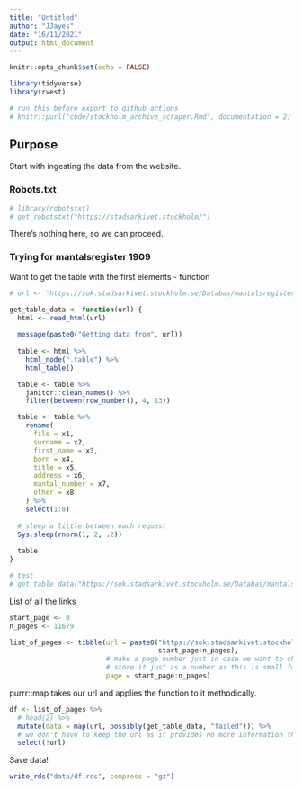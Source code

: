 ```yaml
---
title: "Untitled"
author: "JJayes"
date: "16/11/2021"
output: html_document
---
```


```r
knitr::opts_chunk$set(echo = FALSE)

library(tidyverse)
library(rvest)

# run this before export to github actions
# knitr::purl("code/stockholm_archive_scraper.Rmd", documentation = 2)
```

## Purpose

Start with ingesting the data from the website.

### Robots.txt

```r
# library(robotstxt)
# get_robotstxt("https://stadsarkivet.stockholm/")
```

There's nothing here, so we can proceed.

### Trying for mantalsregister 1909

Want to get the table with the first elements - function

```r
# url <- "https://sok.stadsarkivet.stockholm.se/Databas/mantalsregister-1909/Sok?sidindex=20"

get_table_data <- function(url) {
  html <- read_html(url)
  
  message(paste0("Getting data from", url))
  
  table <- html %>%
    html_node(".table") %>%
    html_table()

  table <- table %>%
    janitor::clean_names() %>%
    filter(between(row_number(), 4, 13))

  table <- table %>%
    rename(
      file = x1,
      surname = x2,
      first_name = x3,
      born = x4,
      title = x5,
      address = x6,
      mantal_number = x7,
      other = x8
    ) %>%
    select(1:8)
  
  # sleep a little between each request
  Sys.sleep(rnorm(1, 2, .2))
  
  table
}

# test
# get_table_data("https://sok.stadsarkivet.stockholm.se/Databas/mantalsregister-1909/Sok?sidindex=30")

```

List of all the links

```r
start_page <- 0
n_pages <- 11679

list_of_pages <- tibble(url = paste0("https://sok.stadsarkivet.stockholm.se/Databas/mantalsregister-1909/Sok?sidindex=",
                                     start_page:n_pages),
                        # make a page number just in case we want to check back later
                        # store it just as a number as this is small for file size sake.
                        page = start_page:n_pages)
```

purrr::map takes our url and applies the function to it methodically.

```r
df <- list_of_pages %>% 
  # head(2) %>%
  mutate(data = map(url, possibly(get_table_data, "failed"))) %>% 
  # we don't have to keep the url as it provides no more information than page.
  select(!url)
```

Save data!

```r
write_rds("data/df.rds", compress = "gz")
```

